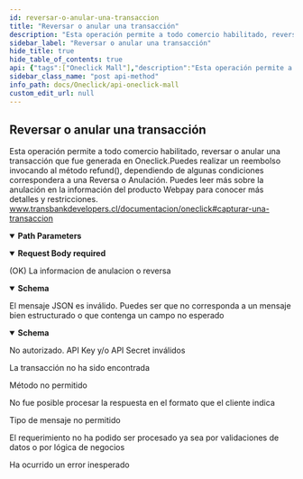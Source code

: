 ```yaml
---
id: reversar-o-anular-una-transaccion
title: "Reversar o anular una transacción"
description: "Esta operación permite a todo comercio habilitado, reversar o anular una transacción que fue generada en Oneclick.Puedes realizar un reembolso invocando al método refund(), dependiendo de algunas condiciones correspondera a una Reversa o Anulación. Puedes leer más sobre la anulación en la información del producto Webpay para conocer más detalles y restricciones. www.transbankdevelopers.cl/documentacion/oneclick#capturar-una-transaccion"
sidebar_label: "Reversar o anular una transacción"
hide_title: true
hide_table_of_contents: true
api: {"tags":["Oneclick Mall"],"description":"Esta operación permite a todo comercio habilitado, reversar o anular una transacción que fue generada en Oneclick.Puedes realizar un reembolso invocando al método refund(), dependiendo de algunas condiciones correspondera a una Reversa o Anulación. Puedes leer más sobre la anulación en la información del producto Webpay para conocer más detalles y restricciones. www.transbankdevelopers.cl/documentacion/oneclick#capturar-una-transaccion","parameters":[{"name":"buyOrder","in":"path","required":true,"description":"Orden de compra de la transacción a consultar (se envía en la URL, no en el body).","schema":{"type":"string","example":415034240}}],"requestBody":{"content":{"application/json":{"schema":{"type":"object","properties":{"commerce_code":{"type":"string","description":"Código de comercio hijo. Largo máximo 12.","maxLength":12},"detail_buy_order":{"type":"string","description":"Orden de compra hija de la transacción a reversar o anular. Largo máximo 26.","maxLength":26},"amount":{"type":"number","description":"Monto que se desea anular o reversar de la transacción. Largo máximo 17. Formato número entero para transacciones en peso. Sólo en caso de dólar acepta dos decimales","format":"float"}},"example":{"commerce_code":"597055555542","detail_buy_order":"ordenCompra12345","amount":1000}}}},"required":true},"responses":{"200":{"description":"(OK) La informacion de anulacion o reversa","content":{"application/json":{"schema":{"type":"object","properties":{"type":{"type":"string","description":"Tipo de reembolso, REVERSED o NULLIFIED, si es REVERSED no se devolverán datos de la transacción (authorization code, etc). Largo máximo 10","maxLength":10},"authorization_code":{"type":"string","description":"(Solo si es NULLIFIED) Código de autorización. Largo máximo 6","maxLength":6},"authorization_date":{"type":"string","description":"(Solo si es NULLIFIED) Fecha de la autorización de la transacción.(ISO8601)"},"nullified_amount":{"type":"number","description":"Monto anulado. Largo máximo 17","format":"float"},"balance":{"type":"number","description":"(Solo si es NULLIFIED) Monto restante de la transacción de pago original monto inicial – monto anulado. Largo máximo 17","format":"float"},"response_code":{"type":"integer","description":"(Solo si es NULLIFIED) Código del resultado del pago, donde 0 (cero) es aprobado. Largo máximo 2","maximum":99},"buy_order":{"type":"string","description":"(Solo si es NULLIFIED) Orden de compra generada por el comercio hijo para la transacción de pago. Largo máximo 26."}},"example":{"type":"NULLIFIED","authorization_code":"123456","authorization_date":"2019-03-20T20:18:20Z","nullified_amount":1000,"balance":0,"response_code":0}}}}},"400":{"description":"El mensaje JSON es inválido. Puedes ser que no corresponda a un mensaje bien estructurado o que contenga un campo no esperado","content":{"application/json":{"schema":{"type":"object","properties":{"error_message":{"type":"string","example":"token is required"}}}}}},"401":{"description":"No autorizado. API Key y/o API Secret inválidos"},"404":{"description":"La transacción no ha sido encontrada"},"405":{"description":"Método no permitido"},"406":{"description":"No fue posible procesar la respuesta en el formato que el cliente indica"},"415":{"description":"Tipo de mensaje no permitido"},"422":{"description":"El requerimiento no ha podido ser procesado ya sea por validaciones de datos o por lógica de negocios"},"500":{"description":"Ha ocurrido un error inesperado"}},"method":"post","path":"/rswebpaytransaction/api/oneclick/v1.2/transactions/{buyOrder}/refunds","servers":[{"url":"https://webpay3gint.transbank.cl"}],"security":[{"tbkApiKeyId":[],"tbkApiKeySecret":[]}],"securitySchemes":{"tbkApiKeyId":{"type":"apiKey","name":"Tbk-Api-Key-Id","in":"header","description":"Código de comercio"},"tbkApiKeySecret":{"type":"apiKey","name":"Tbk-Api-Key-Secret","in":"header","description":"LLave secreta"}},"jsonRequestBodyExample":{"commerce_code":"597055555542","detail_buy_order":"ordenCompra12345","amount":1000},"info":{"title":"API Oneclick Mall","description":"La modalidad de pago Oneclick permite al tarjetahabiente realizar pagos en el comercio sin la necesidad de ingresar cada vez información de la tarjeta de crédito al momento de realizar la compra. El modelo de pago contempla un proceso previo de inscripción o enrolamiento del tarjetahabiente, a través del comercio, que desee utilizar el servicio. Este tipo de pago facilita la venta, disminuye el tiempo de la transacción y reduce los riesgos de ingreso erróneo de los datos del medio de pago.\nEl proceso de integración con Oneclick consiste en desarrollar por parte del comercio las llamadas a los servicios web dispuestos por Transbank para la inscripción de los tarjetahabientes, así como para la realización de los pagos.","termsOfService":"https://www.transbankdevelopers.cl/termino-y-condiciones","version":"1.0.0"},"postman":{"name":"Reversar o anular una transacción","description":{"content":"Esta operación permite a todo comercio habilitado, reversar o anular una transacción que fue generada en Oneclick.Puedes realizar un reembolso invocando al método refund(), dependiendo de algunas condiciones correspondera a una Reversa o Anulación. Puedes leer más sobre la anulación en la información del producto Webpay para conocer más detalles y restricciones. www.transbankdevelopers.cl/documentacion/oneclick#capturar-una-transaccion","type":"text/plain"},"url":{"path":["rswebpaytransaction","api","oneclick","v1.2","transactions",":buyOrder","refunds"],"host":["{{baseUrl}}"],"query":[],"variable":[{"disabled":false,"description":{"content":"(Required) Orden de compra de la transacción a consultar (se envía en la URL, no en el body).","type":"text/plain"},"type":"any","value":"","key":"buyOrder"}]},"header":[{"key":"Content-Type","value":"application/json"},{"key":"Accept","value":"application/json"}],"method":"POST","body":{"mode":"raw","raw":"\"\"","options":{"raw":{"language":"json"}}}}}
sidebar_class_name: "post api-method"
info_path: docs/Oneclick/api-oneclick-mall
custom_edit_url: null
---
```



## Reversar o anular una transacción



Esta operación permite a todo comercio habilitado, reversar o anular una transacción que fue generada en Oneclick.Puedes realizar un reembolso invocando al método refund(), dependiendo de algunas condiciones correspondera a una Reversa o Anulación. Puedes leer más sobre la anulación en la información del producto Webpay para conocer más detalles y restricciones. www.transbankdevelopers.cl/documentacion/oneclick#capturar-una-transaccion

<details style={{"marginBottom":"1rem"}} data-collapsed={false} open={true}><summary style={{}}><strong>Path Parameters</strong></summary><div><ul><ParamsItem className={"paramsItem"} param={{"name":"buyOrder","in":"path","required":true,"description":"Orden de compra de la transacción a consultar (se envía en la URL, no en el body).","schema":{"type":"string","example":415034240}}}></ParamsItem></ul></div></details><MimeTabs><TabItem label={"application/json"} value={"application/json-schema"}><details style={{}} data-collapsed={false} open={true}><summary style={{"textAlign":"left"}}><strong>Request Body</strong><strong style={{"fontSize":"var(--ifm-code-font-size)","color":"var(--openapi-required)"}}> required</strong></summary><div style={{"textAlign":"left","marginLeft":"1rem"}}></div><ul style={{"marginLeft":"1rem"}}><SchemaItem collapsible={false} name={"commerce_code"} required={false} deprecated={undefined} schemaDescription={"Código de comercio hijo. Largo máximo 12."} schemaName={"string"} qualifierMessage={"**Possible values:** `<= 12 characters`"} defaultValue={undefined}></SchemaItem><SchemaItem collapsible={false} name={"detail_buy_order"} required={false} deprecated={undefined} schemaDescription={"Orden de compra hija de la transacción a reversar o anular. Largo máximo 26."} schemaName={"string"} qualifierMessage={"**Possible values:** `<= 26 characters`"} defaultValue={undefined}></SchemaItem><SchemaItem collapsible={false} name={"amount"} required={false} deprecated={undefined} schemaDescription={"Monto que se desea anular o reversar de la transacción. Largo máximo 17. Formato número entero para transacciones en peso. Sólo en caso de dólar acepta dos decimales"} schemaName={"float"} qualifierMessage={undefined} defaultValue={undefined}></SchemaItem></ul></details></TabItem></MimeTabs><div><ApiTabs><TabItem label={"200"} value={"200"}><div>

(OK) La informacion de anulacion o reversa

</div><div><MimeTabs schemaType={"response"}><TabItem label={"application/json"} value={"application/json"}><SchemaTabs><TabItem label={"Schema"} value={"Schema"}><details style={{}} data-collapsed={false} open={true}><summary style={{"textAlign":"left"}}><strong>Schema</strong></summary><div style={{"textAlign":"left","marginLeft":"1rem"}}></div><ul style={{"marginLeft":"1rem"}}><SchemaItem collapsible={false} name={"type"} required={false} deprecated={undefined} schemaDescription={"Tipo de reembolso, REVERSED o NULLIFIED, si es REVERSED no se devolverán datos de la transacción (authorization code, etc). Largo máximo 10"} schemaName={"string"} qualifierMessage={"**Possible values:** `<= 10 characters`"} defaultValue={undefined}></SchemaItem><SchemaItem collapsible={false} name={"authorization_code"} required={false} deprecated={undefined} schemaDescription={"(Solo si es NULLIFIED) Código de autorización. Largo máximo 6"} schemaName={"string"} qualifierMessage={"**Possible values:** `<= 6 characters`"} defaultValue={undefined}></SchemaItem><SchemaItem collapsible={false} name={"authorization_date"} required={false} deprecated={undefined} schemaDescription={"(Solo si es NULLIFIED) Fecha de la autorización de la transacción.(ISO8601)"} schemaName={"string"} qualifierMessage={undefined} defaultValue={undefined}></SchemaItem><SchemaItem collapsible={false} name={"nullified_amount"} required={false} deprecated={undefined} schemaDescription={"Monto anulado. Largo máximo 17"} schemaName={"float"} qualifierMessage={undefined} defaultValue={undefined}></SchemaItem><SchemaItem collapsible={false} name={"balance"} required={false} deprecated={undefined} schemaDescription={"(Solo si es NULLIFIED) Monto restante de la transacción de pago original monto inicial – monto anulado. Largo máximo 17"} schemaName={"float"} qualifierMessage={undefined} defaultValue={undefined}></SchemaItem><SchemaItem collapsible={false} name={"response_code"} required={false} deprecated={undefined} schemaDescription={"(Solo si es NULLIFIED) Código del resultado del pago, donde 0 (cero) es aprobado. Largo máximo 2"} schemaName={"integer"} qualifierMessage={"**Possible values:** `<= 99`"} defaultValue={undefined}></SchemaItem><SchemaItem collapsible={false} name={"buy_order"} required={false} deprecated={undefined} schemaDescription={"(Solo si es NULLIFIED) Orden de compra generada por el comercio hijo para la transacción de pago. Largo máximo 26."} schemaName={"string"} qualifierMessage={undefined} defaultValue={undefined}></SchemaItem></ul></details></TabItem><TabItem label={"Example (from schema)"} value={"Example (from schema)"}><ResponseSamples responseExample={"{\n  \"type\": \"NULLIFIED\",\n  \"authorization_code\": \"123456\",\n  \"authorization_date\": \"2019-03-20T20:18:20Z\",\n  \"nullified_amount\": 1000,\n  \"balance\": 0,\n  \"response_code\": 0\n}"} language={"json"}></ResponseSamples></TabItem></SchemaTabs></TabItem></MimeTabs></div></TabItem><TabItem label={"400"} value={"400"}><div>

El mensaje JSON es inválido. Puedes ser que no corresponda a un mensaje bien estructurado o que contenga un campo no esperado

</div><div><MimeTabs schemaType={"response"}><TabItem label={"application/json"} value={"application/json"}><SchemaTabs><TabItem label={"Schema"} value={"Schema"}><details style={{}} data-collapsed={false} open={true}><summary style={{"textAlign":"left"}}><strong>Schema</strong></summary><div style={{"textAlign":"left","marginLeft":"1rem"}}></div><ul style={{"marginLeft":"1rem"}}><SchemaItem collapsible={false} name={"error_message"} required={false} deprecated={undefined} schemaDescription={undefined} schemaName={"string"} qualifierMessage={undefined} defaultValue={undefined}></SchemaItem></ul></details></TabItem><TabItem label={"Example (from schema)"} value={"Example (from schema)"}><ResponseSamples responseExample={"{\n  \"error_message\": \"token is required\"\n}"} language={"json"}></ResponseSamples></TabItem></SchemaTabs></TabItem></MimeTabs></div></TabItem><TabItem label={"401"} value={"401"}><div>

No autorizado. API Key y/o API Secret inválidos

</div><div></div></TabItem><TabItem label={"404"} value={"404"}><div>

La transacción no ha sido encontrada

</div><div></div></TabItem><TabItem label={"405"} value={"405"}><div>

Método no permitido

</div><div></div></TabItem><TabItem label={"406"} value={"406"}><div>

No fue posible procesar la respuesta en el formato que el cliente indica

</div><div></div></TabItem><TabItem label={"415"} value={"415"}><div>

Tipo de mensaje no permitido

</div><div></div></TabItem><TabItem label={"422"} value={"422"}><div>

El requerimiento no ha podido ser procesado ya sea por validaciones de datos o por lógica de negocios

</div><div></div></TabItem><TabItem label={"500"} value={"500"}><div>

Ha ocurrido un error inesperado

</div><div></div></TabItem></ApiTabs></div>
      